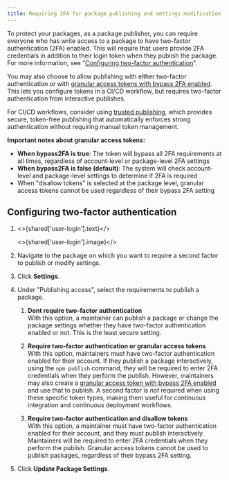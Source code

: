 ```yaml
---
title: Requiring 2FA for package publishing and settings modification
---
```



To protect your packages, as a package publisher, you can require everyone who has write access to a package to have two-factor authentication (2FA) enabled. This will require that users provide 2FA credentials in addition to their login token when they publish the package. For more information, see "[Configuring two-factor authentication][config-2fa]".

You may also choose to allow publishing with either two-factor authentication _or_ with [granular access tokens with bypass 2FA enabled][creating-granular-access-token]. This lets you configure tokens in a CI/CD workflow, but requires two-factor authentication from interactive publishes.

For CI/CD workflows, consider using [trusted publishing](/trusted-publishers), which provides secure, token-free publishing that automatically enforces strong authentication without requiring manual token management.

<Note>

**Important notes about granular access tokens:**

- **When bypass2FA is true**: The token will bypass all 2FA requirements at all times, regardless of account-level or package-level 2FA settings
- **When bypass2FA is false (default)**: The system will check account-level and package-level settings to determine if 2FA is required
- When "disallow tokens" is selected at the package level, granular access tokens cannot be used regardless of their bypass 2FA setting

</Note>

## Configuring two-factor authentication

1. <>{shared['user-login'].text}</>

   <>{shared['user-login'].image}</>

2. Navigate to the package on which you want to require a second factor to publish or modify settings.

3. Click **Settings**.

   <Screenshot src="/packages-and-modules/securing-your-code/2fa-package-admin.png" alt="Screenshot showing the admin tab on a package page" />

4. Under "Publishing access", select the requirements to publish a package.
   1. **Dont require two-factor authentication**  
      With this option, a maintainer can publish a package or change the package settings whether they have two-factor authentication enabled or not. This is the least secure setting.

   2. **Require two-factor authentication or granular access tokens**  
      With this option, maintainers must have two-factor authentication enabled for their account. If they publish a package interactively, using the `npm publish` command, they will be required to enter 2FA credentials when they perform the publish. However, maintainers may also create a [granular access token with bypass 2FA enabled][creating-granular-access-token] and use that to publish. A second factor is _not_ required when using these specific token types, making them useful for continuous integration and continuous deployment workflows.

   3. **Require two-factor authentication and disallow tokens**  
      With this option, a maintainer must have two-factor authentication enabled for their account, and they must publish interactively. Maintainers will be required to enter 2FA credentials when they perform the publish. Granular access tokens cannot be used to publish packages, regardless of their bypass 2FA setting.

   <Screenshot src="/packages-and-modules/securing-your-code/2fa-package-setting.png" alt="Screenshot showing the require two-factor option for a package" />

5. Click **Update Package Settings**.

[config-2fa]: configuring-two-factor-authentication
[creating-granular-access-token]: creating-and-viewing-access-tokens#creating-granular-access-tokens-on-the-website
